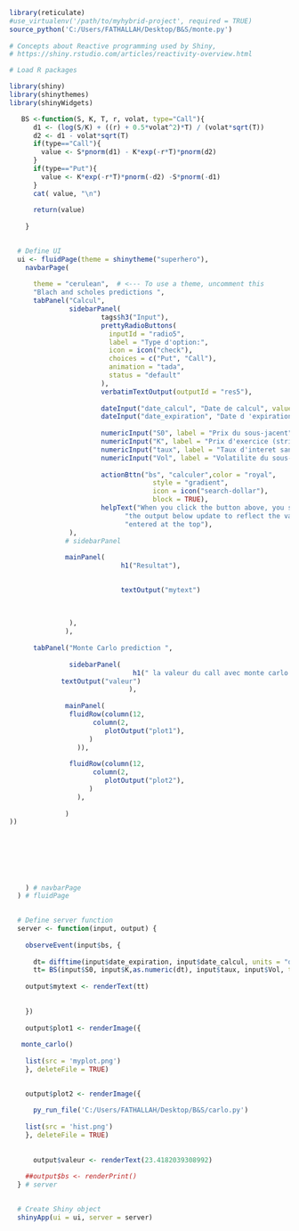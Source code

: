 ```{r}
library(reticulate)
#use_virtualenv('/path/to/myhybrid-project', required = TRUE)
source_python('C:/Users/FATHALLAH/Desktop/B&S/monte.py')  
  
# Concepts about Reactive programming used by Shiny, 
# https://shiny.rstudio.com/articles/reactivity-overview.html

# Load R packages

library(shiny)
library(shinythemes)
library(shinyWidgets)

   BS <-function(S, K, T, r, volat, type="Call"){
      d1 <- (log(S/K) + ((r) + 0.5*volat^2)*T) / (volat*sqrt(T))
      d2 <- d1 - volat*sqrt(T)
      if(type=="Call"){
        value <- S*pnorm(d1) - K*exp(-r*T)*pnorm(d2)
      }
      if(type=="Put"){
        value <- K*exp(-r*T)*pnorm(-d2) -S*pnorm(-d1)
      }
      cat( value, "\n")
      
      return(value)
      
    }
 

  # Define UI
  ui <- fluidPage(theme = shinytheme("superhero"),
    navbarPage(
      
      theme = "cerulean",  # <--- To use a theme, uncomment this
      "Blach and scholes predictions ",
      tabPanel("Calcul",
               sidebarPanel(
                       tags$h3("Input"),
                       prettyRadioButtons(
                         inputId = "radio5",
                         label = "Type d'option:",
                         icon = icon("check"),
                         choices = c("Put", "Call"),
                         animation = "tada",
                         status = "default"
                       ),
                       verbatimTextOutput(outputId = "res5"),
                 
                       dateInput("date_calcul", "Date de calcul", value = "2000-01-01", format = "dd/mm/yy"),
                       dateInput("date_expiration", "Date d 'expiration", value = "2000-01-01", format = "dd/mm/yy"),
                       
                       numericInput("S0", label = "Prix du sous-jacent", value = 1),
                       numericInput("K", label = "Prix d'exercice (strike)", value = 1),
                       numericInput("taux", label = "Taux d'interet sans risque", value = 0.00),
                       numericInput("Vol", label = "Volatilite du sous-jacent", value = 0.00),
                       
                       actionBttn("bs", "calculer",color = "royal",
                                    style = "gradient",
                                    icon = icon("search-dollar"),
                                    block = TRUE), 
                       helpText("When you click the button above, you should see",
                             "the output below update to reflect the value you",
                             "entered at the top"),
               ),
              # sidebarPanel
              
              mainPanel(
                            h1("Resultat"),
                            

                            textOutput("mytext")
                            
                            
                            
               ),
              ),
      
      tabPanel("Monte Carlo prediction ",
               
               sidebarPanel(  
                               h1(" la valeur du call avec monte carlo "),
             textOutput("valeur")
                              ),
             
              mainPanel(
               fluidRow(column(12,
                     column(2, 
                        plotOutput("plot1"),
                    )
                 )),
               
               fluidRow(column(12,
                     column(2, 
                        plotOutput("plot2"),
                    )
                 ),
               
              )
))

              
    
          
 
      
      
    ) # navbarPage
  ) # fluidPage

  
  # Define server function  
  server <- function(input, output) {
   
    observeEvent(input$bs, {
    
      dt= difftime(input$date_expiration, input$date_calcul, units = "days")
      tt= BS(input$S0, input$K,as.numeric(dt), input$taux, input$Vol, type=input$radio5)
   
    output$mytext <- renderText(tt)
     
      
    })
    
    output$plot1 <- renderImage({
      
   monte_carlo()
    
    list(src = 'myplot.png')
    }, deleteFile = TRUE)

        
    output$plot2 <- renderImage({
      
      py_run_file('C:/Users/FATHALLAH/Desktop/B&S/carlo.py')
    
    list(src = 'hist.png')
    }, deleteFile = TRUE)
   
    
      output$valeur <- renderText(23.4182039308992)
      
    ##output$bs <- renderPrint() 
  } # server
  

  # Create Shiny object
  shinyApp(ui = ui, server = server)
```